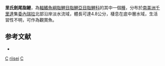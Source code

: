 {{Speciesbox 
| taxon = Corynopoma riisei
| status = NE
| status_system = IUCN3.1
| authority =  [[Gill|Gill]], 1858
| synonyms = *''Stevardia albipinnis''<br /><small>Gill, 1858</small>
*''Nematopoma searlesii''<br /><small>Gill, 1858</small>
*''Corynopoma veedonii''<br /><small>Gill, 1858</small>
*''Stevardia aliata''<br /><small>Eigenmann, 1914</small>
}}
'''里氏劍尾脂鯉'''，為[[輻鰭魚綱|輻鰭魚綱]][[脂鯉目|脂鯉目]][[脂鯉亞目|脂鯉亞目]][[脂鯉科|脂鯉科]]的其中一個[[種|種]]，分布於[[南美洲|南美洲]][[千里達|千里達]]集[[委內瑞拉|委內瑞拉]]北部沿岸淡水流域，體長可達4.8公分，棲息在底中層水域，生活習性不明，可作為觀賞魚。

==参考文献==
{{refbegin}}
*{{FishBase_species|genus=Corynopoma|species=riisei|year=2014|month=1}}
{{refend}}

{{Taxonbar|from=Q3754958}}

[[Category:觀賞魚|C]]
[[Category:劍尾脂鯉屬|riisei]]
[[Category:1858年描述的魚類|C]]

{{魚類小作品}}
